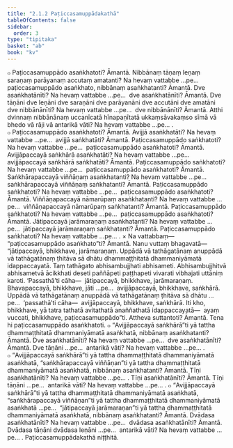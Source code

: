 ```yaml
---
title: "2.1.2 Paṭiccasamuppādakathā"
tableOfContents: false
sidebar:
  order: 3
type: "tipitaka"
basket: "ab"
book: "kv"
---
```



<DynamicBreadcrumb />

<Division number="448" book="kv">

<Paragraph number="1552" book="kv">
๐ Paṭiccasamuppādo asaṅkhatoti? Āmantā. Nibbānaṃ tāṇaṃ leṇaṃ saraṇaṃ parāyanaṃ accutaṃ amatanti? Na hevaṃ vattabbe …pe…  paṭiccasamuppādo asaṅkhato, nibbānaṃ asaṅkhatanti? Āmantā. Dve asaṅkhatānīti? Na hevaṃ vattabbe …pe…  dve asaṅkhatānīti? Āmantā. Dve tāṇāni dve leṇāni dve saraṇāni dve parāyanāni dve accutāni dve amatāni dve nibbānānīti? Na hevaṃ vattabbe …pe…  dve nibbānānīti? Āmantā. Atthi dvinnaṃ nibbānānaṃ uccanīcatā hīnapaṇītatā ukkaṃsāvakaṃso sīmā vā bhedo vā rāji vā antarikā vāti? Na hevaṃ vattabbe …pe… .
</Paragraph>

</Division>
<Division number="449" book="kv">

<Paragraph number="1553" book="kv">
๐ Paṭiccasamuppādo asaṅkhatoti? Āmantā. Avijjā asaṅkhatāti? Na hevaṃ vattabbe …pe…  avijjā saṅkhatāti? Āmantā. Paṭiccasamuppādo saṅkhatoti? Na hevaṃ vattabbe …pe…  paṭiccasamuppādo asaṅkhatoti? Āmantā. Avijjāpaccayā saṅkhārā asaṅkhatāti? Na hevaṃ vattabbe …pe…  avijjāpaccayā saṅkhārā saṅkhatāti? Āmantā. Paṭiccasamuppādo saṅkhatoti? Na hevaṃ vattabbe …pe…  paṭiccasamuppādo asaṅkhatoti? Āmantā. Saṅkhārapaccayā viññāṇaṃ asaṅkhatanti? Na hevaṃ vattabbe …pe…  saṅkhārapaccayā viññāṇaṃ saṅkhatanti? Āmantā. Paṭiccasamuppādo saṅkhatoti? Na hevaṃ vattabbe …pe…  paṭiccasamuppādo asaṅkhatoti? Āmantā. Viññāṇapaccayā nāmarūpaṃ asaṅkhatanti? Na hevaṃ vattabbe …pe…  viññāṇapaccayā nāmarūpaṃ saṅkhatanti? Āmantā. Paṭiccasamuppādo saṅkhatoti? Na hevaṃ vattabbe …pe…  paṭiccasamuppādo asaṅkhatoti? Āmantā. Jātipaccayā jarāmaraṇaṃ asaṅkhatanti? Na hevaṃ vattabbe …pe…  jātipaccayā jarāmaraṇaṃ saṅkhatanti? Āmantā. Paṭiccasamuppādo saṅkhatoti? Na hevaṃ vattabbe …pe… .
</Paragraph>

</Division>
<Division number="450" book="kv">

<Paragraph number="1554" book="kv">
× Na vattabbaṃ—  “paṭiccasamuppādo asaṅkhato”ti? Āmantā. Nanu vuttaṃ bhagavatā—  “jātipaccayā, bhikkhave, jarāmaraṇaṃ. Uppādā vā tathāgatānaṃ anuppādā vā tathāgatānaṃ ṭhitāva sā dhātu dhammaṭṭhitatā dhammaniyāmatā idappaccayatā. Taṃ tathāgato abhisambujjhati abhisameti. Abhisambujjhitvā abhisametvā ācikkhati deseti paññāpeti paṭṭhapeti vivarati vibhajati uttāniṃ karoti. ‘Passathā’ti cāha—  jātipaccayā, bhikkhave, jarāmaraṇaṃ. Bhavapaccayā, bhikkhave, jāti …pe…  avijjāpaccayā, bhikkhave, saṅkhārā. Uppādā vā tathāgatānaṃ anuppādā vā tathāgatānaṃ ṭhitāva sā dhātu …pe…  ‘passathā’ti cāha—  avijjāpaccayā, bhikkhave, saṅkhārā. Iti kho, bhikkhave, yā tatra tathatā avitathatā anaññathatā idappaccayatā—  ayaṃ vuccati, bhikkhave, paṭiccasamuppādo”ti. Attheva suttantoti? Āmantā. Tena hi paṭiccasamuppādo asaṅkhatoti.
</Paragraph>

</Division>
<Division number="451" book="kv">

<Paragraph number="1555" book="kv">
๐ “Avijjāpaccayā saṅkhārā”ti yā tattha dhammaṭṭhitatā dhammaniyāmatā asaṅkhatā, nibbānaṃ asaṅkhatanti? Āmantā. Dve asaṅkhatānīti? Na hevaṃ vattabbe …pe…  dve asaṅkhatānīti? Āmantā. Dve tāṇāni …pe…  antarikā vāti? Na hevaṃ vattabbe …pe… .
</Paragraph>

<Paragraph number="1556" book="kv">
๐ “Avijjāpaccayā saṅkhārā”ti yā tattha dhammaṭṭhitatā dhammaniyāmatā asaṅkhatā, “saṅkhārapaccayā viññāṇan”ti yā tattha dhammaṭṭhitatā dhammaniyāmatā asaṅkhatā, nibbānaṃ asaṅkhatanti? Āmantā. Tīṇi asaṅkhatānīti? Na hevaṃ vattabbe …pe… . Tīṇi asaṅkhatānīti? Āmantā. Tīṇi tāṇāni …pe…  antarikā vāti? Na hevaṃ vattabbe …pe… .
</Paragraph>

<Paragraph number="1557" book="kv">
๐ “Avijjāpaccayā saṅkhārā”ti yā tattha dhammaṭṭhitatā dhammaniyāmatā asaṅkhatā, “saṅkhārapaccayā viññāṇan”ti yā tattha dhammaṭṭhitatā dhammaniyāmatā asaṅkhatā …pe…  “jātipaccayā jarāmaraṇan”ti yā tattha dhammaṭṭhitatā dhammaniyāmatā asaṅkhatā, nibbānaṃ asaṅkhatanti? Āmantā. Dvādasa asaṅkhatānīti? Na hevaṃ vattabbe …pe…  dvādasa asaṅkhatānīti? Āmantā. Dvādasa tāṇāni dvādasa leṇāni …pe…  antarikā vāti? Na hevaṃ vattabbe …pe… .

</Paragraph>
</Division>

<Paragraph number="1558" type="center" book="kv">
Paṭiccasamuppādakathā niṭṭhitā.
</Paragraph>